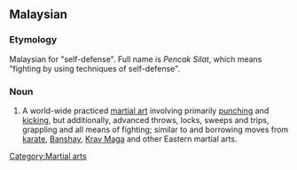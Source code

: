 ==Malaysian==

===Etymology===
Malaysian for "self-defense". Full name is ''Pencak Silat'', which means "fighting by using techniques of self-defense".

===Noun===
{{ma-noun|-}}

# A world-wide practiced [[martial art]] involving primarily [[punch]]ing and [[kick]]ing, but additionally, advanced throws, locks, sweeps and trips, grappling and all means of fighting; similar to and borrowing moves from [[karate]], [[Banshay]], [[Krav Maga]] and other Eastern martial arts.

[[Category:Martial arts]]